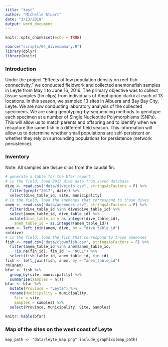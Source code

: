 ```yaml
---
title: "test"
author: "Michelle Stuart"
date: "3/13/2018"
output: word_document
---
```


```r
knitr::opts_chunk$set(echo = TRUE)
```

```r
source("scripts/04_divesummary.R")
library(dplyr)
library(knitr)
```

### Introduction ###
Under the project “Effects of low population density on reef fish connectivity,” we conducted fieldwork and collected anemonefish samples in Leyte from May 1 to June 16, 2016. The primary objective was to collect tissue samples (fin clips) from individuals of Amphiprion clarkii at each of 13 locations. In this season, we sampled 13 sites in Albuera and Bay Bay City, Leyte.
We are now conducting laboratory analysis of the collected specimens. We are using genotyping-by-sequencing methods to genotype each specimen at a number of Single Nucleotide Polymorphisms (SNPs). This will allow us to match parents and offspring and to identify when we recapture the same fish in a different field season. This information will allow us to determine whether small populations are self-persistent or whether they rely on surrounding populations for persistence (network persistence).

### Inventory ###
Note: All samples are tissue clips from the caudal fin.

```r
# generate a table for the bfar report
# in the field, load 2017 dive data from saved database
dive <- read.csv("data/diveinfo.csv", stringsAsFactors = F) %>% 
  filter(grepl("2017", date)) %>% 
  select(dive_table_id, site, municipality)
# in the field, load the anemones that correspond to those dives
anem <- read.csv("data/anemones.csv", stringsAsFactors = F) %>% 
  filter(dive_table_id %in% dive$dive_table_id) %>% 
  select(anem_table_id, dive_table_id) %>% 
  mutate(dive_table_id = as.integer(dive_table_id), 
    anem_table_id = as.integer(anem_table_id))
anem <- left_join(anem, dive, by = "dive_table_id")
rm(dive)
# in the field, load the fish that correspond to those anemones
fish <- read.csv("data/clownfish.csv", stringsAsFactors = F) %>% 
  filter(anem_table_id %in% anem$anem_table_id, 
    !is.na(fin_id), fin_id != "NULL") %>% 
  select(fish_table_id, anem_table_id, fin_id)
fish <- left_join(fish, anem, by = "anem_table_id")
rm(anem)
bfar <- fish %>% 
  group_by(site, municipality) %>%
  summarise(samples = n())
bfar <- bfar %>% 
  mutate(Province = "Leyte") %>% 
  rename(Municipality = municipality, 
    Site = site, 
    Samples = samples) %>% 
  select(Province, Municipality, Site, Samples)
  ```
```r
knitr::kable(bfar)
```

### Map of the sites on the west coast of Leyte ###
```map_path <- "data/leyte_map.png"
include_graphics(map_path)
```
